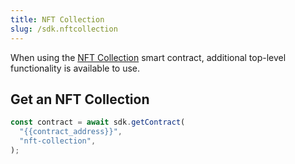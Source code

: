 ---
title: NFT Collection
slug: /sdk.nftcollection
---

When using the [NFT Collection](https://thirdweb.com/thirdweb.eth/TokenERC721) smart contract, additional top-level functionality is available to use.

## Get an NFT Collection

```javascript
const contract = await sdk.getContract(
  "{{contract_address}}",
  "nft-collection",
);
```
